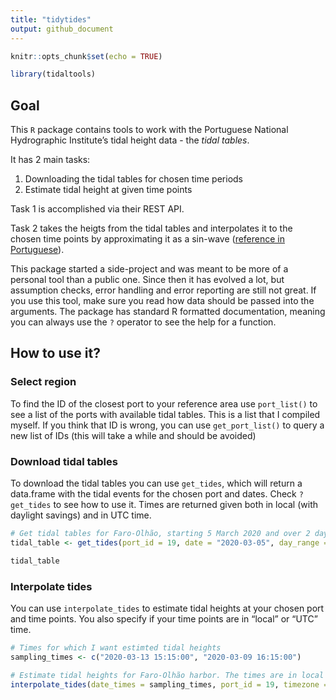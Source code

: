 ```yaml
---
title: "tidytides"
output: github_document
---
```


```r
knitr::opts_chunk$set(echo = TRUE)

library(tidaltools)
```

## Goal

This `R` package contains tools to work with the Portuguese National Hydrographic Institute's tidal height data - the *tidal tables*.

It has 2 main tasks:

1. Downloading the tidal tables for chosen time periods
2. Estimate tidal height at given time points


Task 1 is accomplished via their REST API. 

Task 2 takes the heigts from the tidal tables and interpolates it to the chosen time points by approximating it as a sin-wave ([reference in Portuguese](https://www.hidrografico.pt/recursos/tabmares/2021/TabelaMares_Capitulo1_Generalidades_2021.pdf)).


This package started a side-project and was meant to be more of a personal tool than a public one. Since then it has evolved a lot, but assumption checks, error handling and error reporting are still not great. If you use this tool, make sure you read how data should be passed into the arguments. The package has standard R formatted documentation, meaning you can always use the `?` operator to see the help for a function. 


## How to use it?

### Select region

To find the ID of the closest port to your reference area use `port_list()` to see a list of the ports with available tidal tables. This is a list that I compiled myself. If you think that ID is wrong, you can use `get_port_list()` to query a new list of IDs (this will take a while and should be avoided)

### Download tidal tables

To download the tidal tables you can use `get_tides`, which will return a data.frame with the tidal events for the chosen port and dates. Check `?get_tides` to see how to use it. Times are returned given both in local (with daylight savings) and in UTC time.

```r
# Get tidal tables for Faro-Olhão, starting 5 March 2020 and over 2 days
tidal_table <- get_tides(port_id = 19, date = "2020-03-05", day_range = 2)

tidal_table
```

### Interpolate tides

You can use `interpolate_tides` to estimate tidal heights at your chosen port and time points. You also specify if your time points are in "local" or "UTC" time. 

```r
# Times for which I want estimted tidal heights
sampling_times <- c("2020-03-13 15:15:00", "2020-03-09 16:15:00")

# Estimate tidal heights for Faro-Olhão harbor. The times are in local time
interpolate_tides(date_times = sampling_times, port_id = 19, timezone = "local")
```



